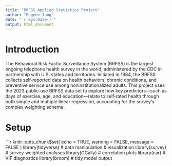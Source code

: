 ```yaml
---
title: "BRFSS Applied Statistics Project"
author: "Eugene Jang"
date: "`r Sys.Date()`"
output: html_document
---
```


# Introduction

The Behavioral Risk Factor Surveillance System (BRFSS) is the largest ongoing telephone health survey in the world, administered by the CDC in partnership with U.S. states and territories.  Initiated in 1984, the BRFSS collects self‐reported data on health behaviors, chronic conditions, and preventive service use among noninstitutionalized adults.  This project uses the 2023 public‐use BRFSS data set to explore how key predictors—such as days of exercise, age, and education—relate to self‐rated health through both simple and multiple linear regression, accounting for the survey’s complex weighting scheme.

# Setup

```r
knitr::opts_chunk$set(
  echo = TRUE,
  warning = FALSE,
  message = FALSE
)
library(tidyverse)   # data manipulation & visualization
library(survey)      # survey‐weighted analyses
library(GGally)      # correlation plots
library(car)         # VIF diagnostics
library(broom)       # tidy model output
